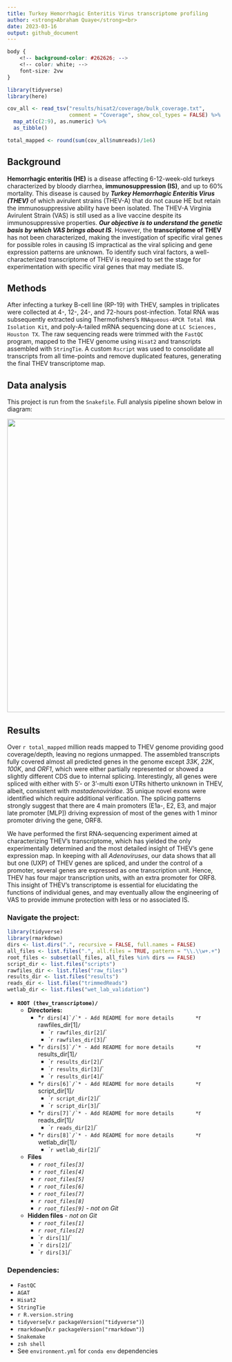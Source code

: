 ```yaml
---
title: Turkey Hemorrhagic Enteritis Virus transcriptome profiling
author: <strong>Abraham Quaye</strong><br>
date: 2023-03-16
output: github_document
---
```

```css
body {
    <!-- background-color: #262626; -->
    <!-- color: white; -->
    font-size: 2vw
}
```
```r
library(tidyverse)
library(here)

cov_all <- read_tsv("results/hisat2/coverage/bulk_coverage.txt",
                    comment = "Coverage", show_col_types = FALSE) %>% 
  map_at(c(2:9), as.numeric) %>% 
  as_tibble()

total_mapped <- round(sum(cov_all$numreads)/1e6)
```
## Background

**Hemorrhagic enteritis (HE)** is a disease affecting 6-12-week-old turkeys characterized by bloody diarrhea, **immunosuppression (IS)**, and up to 60% mortality. This disease is caused by **_Turkey Hemorrhagic Enteritis Virus (THEV)_** of which avirulent strains (THEV-A) that do not cause HE but retain the immunosuppressive ability have been isolated. The THEV-A Virginia Avirulent Strain (VAS) is still used as a live vaccine despite its immunosuppressive properties. **_Our objective is to understand the genetic basis by which VAS brings about IS_**. However, the **transcriptome of THEV** has not been characterized, making the investigation of specific viral genes for possible roles in causing IS impractical as the viral splicing and gene expression patterns are unknown. To identify such viral factors, a well-characterized transcriptome of THEV is required to set the stage for experimentation with specific viral genes that may mediate IS.

## Methods

After infecting a turkey B-cell line (RP-19) with THEV, samples in triplicates were collected at 4-, 12-, 24-, and 72-hours post-infection. Total RNA was subsequently extracted using Thermofishers’s `RNAqueous-4PCR Total RNA Isolation Kit`, and poly-A-tailed mRNA sequencing done at `LC Sciences, Houston TX`. The raw sequencing reads were trimmed with the `FastQC` program, mapped to the THEV genome using `Hisat2` and transcripts assembled with `StringTie`. A custom `Rscript` was used to consolidate all transcripts from all time-points and remove duplicated features, generating the final THEV transcriptome map.

## Data analysis
This project is run from the `Snakefile`. Full analysis pipeline shown below in diagram:

![](project_map.svg){width=920px height=680px}

## Results

Over `r total_mapped` million reads mapped to THEV genome providing good coverage/depth, leaving no regions unmapped. The assembled transcripts fully covered almost all predicted genes in the genome except *33K*, *22K*, *100K*, and *ORF1*, which were either partially represented or showed a slightly different CDS due to internal splicing. Interestingly, all genes were spliced with either with 5’- or 3’-multi exon UTRs hitherto unknown in THEV, albeit, consistent with *mastadenoviridae*. 35 unique novel exons were identified which require additional verification. The splicing patterns strongly suggest that there are 4 main promoters (E1a-, E2, E3, and major late promoter [MLP]) driving expression of most of the genes with 1 minor promoter driving the gene, ORF8.

We have performed the first RNA-sequencing experiment aimed at characterizing THEV’s transcriptome, which has yielded the only experimentally determined and the most detailed insight of THEV's gene expression map. In keeping with all *Adenoviruses*, our data shows that all but one (UXP) of THEV genes are spliced, and under the control of a promoter, several genes are expressed as one transcription unit. Hence, THEV has four major transcription units, with an extra promoter for ORF8. This insight of THEV’s transcriptome is essential for elucidating the functions of individual genes, and may eventually allow the engineering of VAS to provide immune protection with less or no associated IS.

### Navigate the project:

```r
library(tidyverse)
library(rmarkdown)
dirs <- list.dirs(".", recursive = FALSE, full.names = FALSE)
all_files <- list.files(".", all.files = TRUE, pattern = "\\.\\w+.+")
root_files <- subset(all_files, all_files %in% dirs == FALSE)
script_dir <- list.files("scripts")
rawfiles_dir <- list.files("raw_files")
results_dir <- list.files("results")
reads_dir <- list.files("trimmedReads")
wetlab_dir <- list.files("wet_lab_validation")
```
* **`ROOT (thev_transcriptome)/`**
    * **Directories:**
        * *``r dirs[4]`/`* - Add README for more details
            * ``r rawfiles_dir[1]`/`
            * ``r rawfiles_dir[2]`/`
            * ``r rawfiles_dir[3]`/`
        * *``r dirs[5]`/`* - Add README for more details
            * ``r results_dir[1]`/`
            * ``r results_dir[2]`/`
            * ``r results_dir[3]`/`
            * ``r results_dir[4]`/`
        * *``r dirs[6]`/`* - Add README for more details
            * ``r script_dir[1]`/`
            * ``r script_dir[2]`/`
            * ``r script_dir[3]`/`
        * *``r dirs[7]`/`* - Add README for more details
            * ``r reads_dir[1]`/`
            * ``r reads_dir[2]`/`
        * *``r dirs[8]`/`* - Add README for more details
            * ``r wetlab_dir[1]`/`
            * ``r wetlab_dir[2]`/`
    * **Files**
        * *``r root_files[3]``*
        * *``r root_files[4]``*
        * *``r root_files[5]``*
        * *``r root_files[6]``*
        * *``r root_files[7]``*
        * *``r root_files[8]``*
        * *``r root_files[9]``* - *not on Git*
    * **Hidden files** - *not on Git*
        * *``r root_files[1]``*
        * *``r root_files[2]``*
        * ``r dirs[1]`/`
        * ``r dirs[2]`/`
        * ``r dirs[3]`/`

### Dependencies:

- `FastQC`
- `AGAT`
- `Hisat2`
- `StringTie`
- ``r R.version.string``
- `tidyverse`(v.`r packageVersion("tidyverse")`)
- `rmarkdown`(v.`r packageVersion("rmarkdown")`)
- `Snakemake`
- `zsh shell`
- See `environment.yml` for `conda env` dependencies
